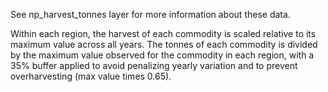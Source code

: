 See np_harvest_tonnes layer for more information about these data.

Within each region, the harvest of each commodity is scaled relative to its maximum value across all years. The tonnes of each commodity is divided by the maximum value observed for the commodity in each region, with a 35% buffer applied to avoid penalizing yearly variation and to prevent overharvesting (max value times 0.65).